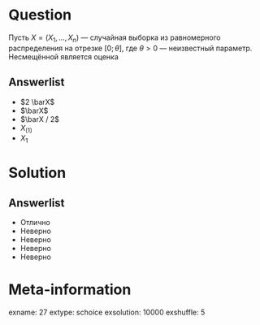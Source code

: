 Question
========
   Пусть $X = (X_1, \, \ldots, \, X_n)$ — случайная выборка из равномерного распределения на отрезке $[0; \, \theta]$, где $\theta > 0$ — неизвестный параметр. Несмещённой является оценка

Answerlist
----------
*  $2 \barX$
*  $\barX$
*  $\barX / 2$
*  $X_(1)$
*  $X_1$

Solution
========

Answerlist
----------
*  Отлично
*  Неверно
*  Неверно
*  Неверно
*  Неверно

Meta-information
================
exname: 27
extype: schoice
exsolution: 10000
exshuffle: 5
